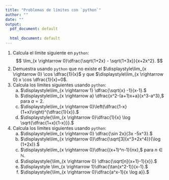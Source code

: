 ```yaml
---
title: "Problemas de límites con `python`"
author: ""
date: ""
output:
  pdf_document: default
              
  html_document: default
---
```


1. Calcula el límite siguiente en `python`:
$$
\lim_{x \rightarrow 0}\dfrac{\sqrt{1+2x} - \sqrt{1+3x}}{x+2x^2}.
$$
1. Demuestra usando `python` que no existe el $\displaystyle\lim_{x \rightarrow 0}  \cos \dfrac{1}{x}$ y que $\displaystyle\lim_{x \rightarrow 0} x \cos \dfrac{1}{x}=0$.
1. Calcula los límites siguientes usando `python`:
    a) $\displaystyle\lim_{x \rightarrow 1} \dfrac{\sqrt{x} -1}{x-1}.$
    a) $\displaystyle\lim_{x \rightarrow a} \dfrac{x^2-(a+1)x+a}{x^3-a^3},$ para $a=2$.
    a) $\displaystyle\lim_{x \rightarrow 0}\left(\dfrac{1-x}{1+x}\right)^{\dfrac{1}{x}}.$
    a) $\displaystyle{\lim_{x \rightarrow 0}\dfrac{1}{x} \log \sqrt{\dfrac{1+x}{1-x}}}.$
1. Calcula los límites siguientes usando `python`:
    a) $\displaystyle\lim_{x \rightarrow 0} \dfrac{\sin 2x}{3x -5x^3}.$
    a) $\displaystyle\lim_{x \rightarrow 0}\dfrac{\sqrt[3]{x^3+2x^4}}{\log (1+2x)}.$
    a) $\displaystyle\lim_{x \rightarrow 0}\dfrac{(x+1)^n-1}{nx},$ para $n\in\mathbb{N}$.
    a) $\displaystyle{\lim_{x \rightarrow 0} \dfrac{\sqrt[n]{x+1}-1}{x}}.$
    a) $\displaystyle \lim_{x \rightarrow 1}\dfrac{\tan(x^2-1)}{x-1}.$
    a) $\displaystyle{\lim_{x \rightarrow 0}\dfrac{a^x-1}{x \log a}}.$
